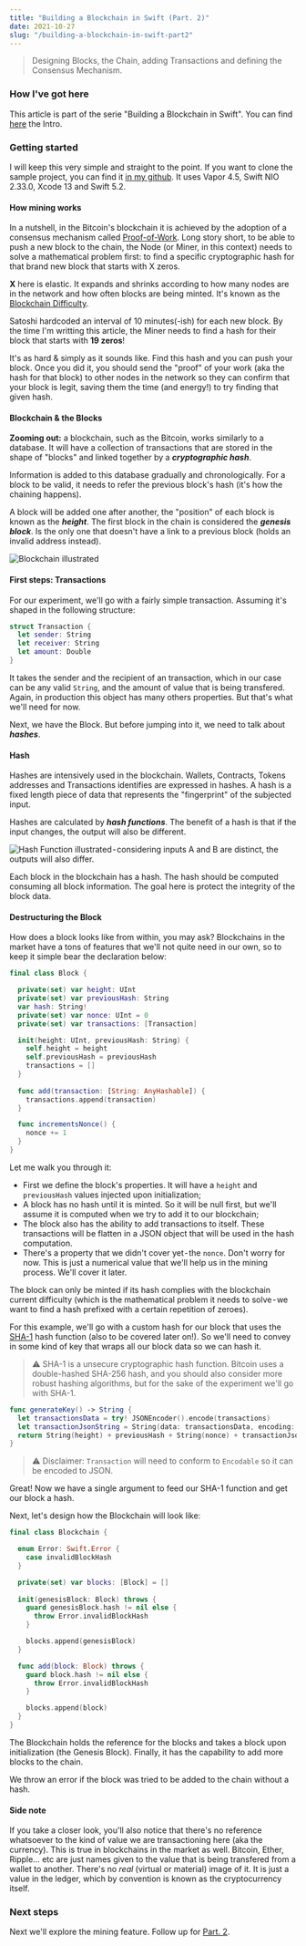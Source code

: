 ```yaml
---
title: "Building a Blockchain in Swift (Part. 2)"
date: 2021-10-27
slug: "/building-a-blockchain-in-swift-part2"
---
```


> Designing Blocks, the Chain, adding Transactions and defining the Consensus Mechanism.

### How I've got here

This article is part of the serie "Building a Blockchain in Swift". You can find [here](/building-a-blockchain-in-swift-intro) the Intro.

### Getting started

I will keep this very simple and straight to the point. If you want to clone the sample project, you can find it [in my github](https://github.com/felipericieri/blockchain-in-swift). It uses Vapor 4.5, Swift NIO 2.33.0, Xcode 13 and Swift 5.2.

#### How mining works

In a nutshell, in the Bitcoin's blockchain it is achieved by the adoption of a consensus mechanism called [Proof-of-Work](https://en.wikipedia.org/wiki/Proof_of_work). Long story short, to be able to push a new block to the chain, the Node (or Miner, in this context) needs to solve a mathematical problem first: to find a specific cryptographic hash for that brand new block that starts with X zeros.

**X** here is elastic. It expands and shrinks according to how many nodes are in the network and how often blocks are being minted. It's known as the [Blockchain Difficulty](https://en.bitcoin.it/wiki/Difficulty).

Satoshi hardcoded an interval of 10 minutes(-ish) for each new block. By the time I'm writting this article, the Miner needs to find a hash for their block that starts with **19 zeros**!

It's as hard & simply as it sounds like. Find this hash and you can push your block. Once you did it, you should send the "proof" of your work (aka the hash for that block) to other nodes in the network so they can confirm that your block is legit, saving them the time (and energy!) to try finding that given hash.

#### Blockchain & the Blocks

**Zooming out:** a blockchain, such as the Bitcoin, works similarly to a database. It will have a collection of transactions that are stored in the shape of "blocks" and linked together by a _**cryptographic hash**_.

Information is added to this database gradually and chronologically. For a block to be valid, it needs to refer the previous block's hash (it's how the chaining happens).

A block will be added one after another, the "position" of each block is known as the _**height**_. The first block in the chain is considered the _**genesis block**_. Is the only one that doesn't have a link to a previous block (holds an invalid address instead).

![Blockchain illustrated](/posts-images/blockchain_illustration.png "Blockchain illustrated")

#### First steps: Transactions

For our experiment, we'll go with a fairly simple transaction. Assuming it's shaped in the following structure:

```swift
struct Transaction {
  let sender: String
  let receiver: String
  let amount: Double
}
```

It takes the sender and the recipient of an transaction, which in our case can be any valid `String`, and the amount of value that is being transfered. Again, in production this object has many others properties. But that's what we'll need for now.

Next, we have the Block. But before jumping into it, we need to talk about _**hashes**_.

#### Hash

Hashes are intensively used in the blockchain. Wallets, Contracts, Tokens addresses and Transactions identifies are expressed in hashes. A hash is a fixed length piece of data that represents the "fingerprint" of the subjected input.

Hashes are calculated by _**hash functions**_. The benefit of a hash is that if the input changes, the output will also be different.

![Hash Function illustrated - considering inputs A and B are distinct, the outputs will also differ.](/posts-images/blockchain_illustration.png "Hash Function illustrated - considering inputs A and B are distinct, the outputs will also differ.")

Each block in the blockchain has a hash. The hash should be computed consuming all block information. The goal here is protect the integrity of the block data.

#### Destructuring the Block

How does a block looks like from within, you may ask? Blockchains in the market have a tons of features that we'll not quite need in our own, so to keep it simple bear the declaration below:

```swift
final class Block {

  private(set) var height: UInt 
  private(set) var previousHash: String 
  var hash: String!
  private(set) var nonce: UInt = 0
  private(set) var transactions: [Transaction]

  init(height: UInt, previousHash: String) {
    self.height = height
    self.previousHash = previousHash
    transactions = []
  }
  
  func add(transaction: [String: AnyHashable]) {
    transactions.append(transaction)
  }

  func incrementsNonce() {
    nonce += 1
  }
}
```

Let me walk you through it:
- First we define the block's properties. It will have a `height` and `previousHash` values injected upon initialization;
- A block has no hash until it is minted. So it will be null first, but we'll assume it is computed when we try to add it to our blockchain;
- The block also has the ability to add transactions to itself. These transactions will be flatten in a JSON object that will be used in the hash computation.
- There's a property that we didn't cover yet - the `nonce`. Don't worry for now. This is just a numerical value that we'll help us in the mining process. We'll cover it later.

The block can only be minted if its hash complies with the blockchain current difficulty (which is the mathematical problem it needs to solve - we want to find a hash prefixed with a certain repetition of zeroes).

For this example, we'll go with a custom hash for our block that uses the [SHA-1](https://en.wikipedia.org/wiki/SHA-1) hash function (also to be covered later on!). So we'll need to convey in some kind of key that wraps all our block data so we can hash it.

> ⚠️ SHA-1 is a unsecure cryptographic hash function. Bitcoin uses a double-hashed SHA-256 hash, and you should also consider more robust hashing algorithms, but for the sake of the experiment we'll go with SHA-1.

```swift
func generateKey() -> String {
  let transactionsData = try! JSONEncoder().encode(transactions)
  let transactionJsonString = String(data: transactionsData, encoding: .utf8)!
  return String(height) + previousHash + String(nonce) + transactionJsonString
}
```

> ⚠️ Disclaimer: `Transaction` will need to conform to `Encodable` so it can be encoded to JSON.

Great! Now we have a single argument to feed our SHA-1 function and get our block a hash.

Next, let's design how the Blockchain will look like:

```swift
final class Blockchain {

  enum Error: Swift.Error {
    case invalidBlockHash
  }

  private(set) var blocks: [Block] = []
  
  init(genesisBlock: Block) throws {
    guard genesisBlock.hash != nil else {
      throw Error.invalidBlockHash
    }

    blocks.append(genesisBlock)
  }

  func add(block: Block) throws {
    guard block.hash != nil else {
      throw Error.invalidBlockHash
    }

    blocks.append(block)
  }
}
```

The Blockchain holds the reference for the blocks and takes a block upon initialization (the Genesis Block). Finally, it has the capability to add more blocks to the chain.

We throw an error if the block was tried to be added to the chain without a hash.

#### Side note

If you take a closer look, you'll also notice that there's no reference whatsoever to the kind of value we are transactioning here (aka the currency). This is true in blockchains in the market as well. Bitcoin, Ether, Ripple… etc are just names given to the value that is being transfered from a wallet to another. There's no _real_ (virtual or material) image of it. It is just a value in the ledger, which by convention is known as the cryptocurrency itself.

### Next steps

Next we'll explore the mining feature. Follow up for [Part. 2](/building-a-blockchain-in-swift-part2).

